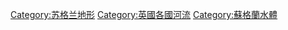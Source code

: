{{Commonscat|Rivers of Scotland}}

[[Category:苏格兰地形‎|Category:苏格兰地形‎]]
[[Category:英國各國河流‎|Category:英國各國河流‎]]
[[Category:蘇格蘭水體|Category:蘇格蘭水體]]